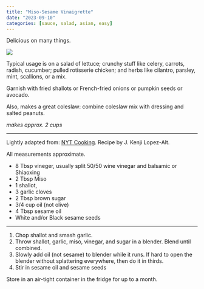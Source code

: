 ```yaml
---
title: "Miso-Sesame Vinaigrette"
date: "2023-09-10"
categories: [sauce, salad, asian, easy]
---
```



Delicious on many things. 

![](miso-vinagrette.jpg)

Typical usage is on a salad of lettuce; crunchy
stuff like celery, carrots, radish, cucumber; pulled rotisserie chicken;
and herbs like cilantro, parsley, mint, scallions, or a mix. 

Garnish with fried 
shallots or French-fried onions or pumpkin seeds or avocado.

Also, makes a great coleslaw: combine coleslaw mix with dressing and 
salted peanuts.

*makes approx. 2 cups*

---

::: aside

Lightly adapted from: [NYT Cooking](https://cooking.nytimes.com/recipes/1021463-miso-sesame-vinaigrette-thats-good-on-anything). Recipe by J. Kenji Lopez-Alt.

:::


All measurements approximate.

- 8 Tbsp vineger, usually split 50/50 wine vinegar and balsamic or Shiaoxing
- 2 Tbsp Miso
- 1 shallot, 
- 3 garlic cloves
- 2 Tbsp brown sugar
- 3/4 cup oil (not olive)
- 4 Tbsp sesame oil
- White and/or Black sesame seeds

---

1. Chop shallot and smash garlic.
2. Throw shallot, garlic, miso, vinegar, and sugar in a blender. Blend until
combined.
3. Slowly add oil (not sesame) to blender while it runs. If hard to open the
blender without splattering everywhere, then do it in thirds.
4. Stir in sesame oil and sesame seeds


Store in an air-tight container in the fridge for up to a month.

